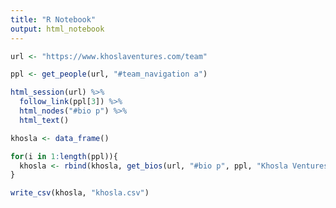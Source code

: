 ```yaml
---
title: "R Notebook"
output: html_notebook
---
```


```r
url <- "https://www.khoslaventures.com/team"
```

```r
ppl <- get_people(url, "#team_navigation a")

html_session(url) %>% 
  follow_link(ppl[3]) %>% 
  html_nodes("#bio p") %>% 
  html_text()

khosla <- data_frame()

for(i in 1:length(ppl)){
  khosla <- rbind(khosla, get_bios(url, "#bio p", ppl, "Khosla Ventures"))
}

write_csv(khosla, "khosla.csv")
```

